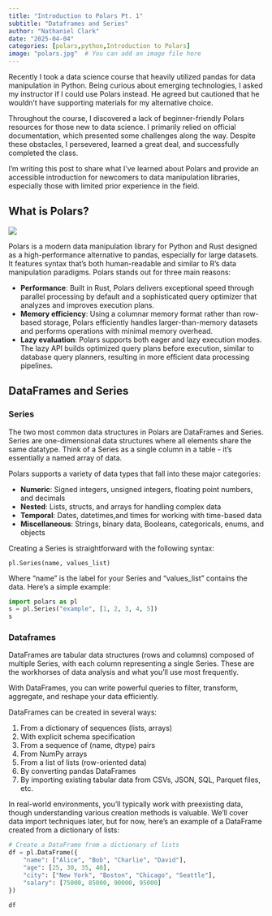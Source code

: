 ```yaml
---
title: "Introduction to Polars Pt. 1"
subtitle: "Dataframes and Series"
author: "Nathaniel Clark"
date: "2025-04-04"
categories: [polars,python,Introduction to Polars]
image: "polars.jpg"  # You can add an image file here
---
```



Recently I took a data science course that heavily utilized pandas for data manipulation in Python. Being curious about emerging technologies, I asked my instructor if I could use Polars instead. He agreed but cautioned that he wouldn't have supporting materials for my alternative choice.

Throughout the course, I discovered a lack of beginner-friendly Polars resources for those new to data science. I primarily relied on official documentation, which presented some challenges along the way. Despite these obstacles, I persevered, learned a great deal, and successfully completed the class.

I'm writing this post to share what I've learned about Polars and provide an accessible introduction for newcomers to data manipulation libraries, especially those with limited prior experience in the field.

## What is Polars?

![](polars.jpg)

Polars is a modern data manipulation library for Python and Rust designed as a high-performance alternative to pandas, especially for large datasets. It features syntax that's both human-readable and similar to R's data manipulation paradigms. Polars stands out for three main reasons:

- **Performance**: Built in Rust, Polars delivers exceptional speed through parallel processing by default and a sophisticated query optimizer that analyzes and improves execution plans.
- **Memory efficiency**: Using a columnar memory format rather than row-based storage, Polars efficiently handles larger-than-memory datasets and performs operations with minimal memory overhead.
- **Lazy evaluation**: Polars supports both eager and lazy execution modes. The lazy API builds optimized query plans before execution, similar to database query planners, resulting in more efficient data processing pipelines.


## DataFrames and Series

### Series

The two most common data structures in Polars are DataFrames and Series. Series are one-dimensional data structures where all elements share the same datatype. Think of a Series as a single column in a table - it's essentially a named array of data.

Polars supports a variety of data types that fall into these major categories:

- **Numeric**: Signed integers, unsigned integers, floating point numbers, and decimals
- **Nested**: Lists, structs, and arrays for handling complex data
- **Temporal**: Dates, datetimes,and times for working with time-based data
- **Miscellaneous**: Strings, binary data, Booleans, categoricals, enums, and objects

Creating a Series is straightforward with the following syntax:

`pl.Series(name, values_list)`

Where "name" is the label for your Series and "values_list" contains the data. Here's a simple example:
```python
import polars as pl
s = pl.Series("example", [1, 2, 3, 4, 5])
s
```

### Dataframes 

DataFrames are tabular data structures (rows and columns) composed of multiple Series, with each column representing a single Series. These are the workhorses of data analysis and what you'll use most frequently.

With DataFrames, you can write powerful queries to filter, transform, aggregate, and reshape your data efficiently.

DataFrames can be created in several ways:

1. From a dictionary of sequences (lists, arrays)
2. With explicit schema specification 
3. From a sequence of (name, dtype) pairs
4. From NumPy arrays
5. From a list of lists (row-oriented data)
6. By converting pandas DataFrames
7. By importing existing tabular data from CSVs, JSON, SQL, Parquet files, etc.

In real-world environments, you'll typically work with preexisting data, though understanding various creation methods is valuable. We'll cover data import techniques later, but for now, here's an example of a DataFrame created from a dictionary of lists:

```python
# Create a DataFrame from a dictionary of lists
df = pl.DataFrame({
    "name": ["Alice", "Bob", "Charlie", "David"],
    "age": [25, 30, 35, 40],
    "city": ["New York", "Boston", "Chicago", "Seattle"],
    "salary": [75000, 85000, 90000, 95000]
})

df
```

